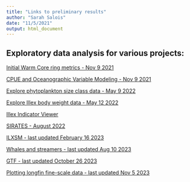```yaml
---
title: "Links to preliminary results"
author: "Sarah Salois"
date: "11/5/2021"
output: html_document
---
```

  
  <!-- ADD LINKS BELOW, note, using the RMD link syntax will open the presentation in the same tab, which is annoying. Use the html with the "_blank" to fix that behavior --> 
  
## Exploratory data analysis for various projects:
  
<a href="https://ssalois1.github.io/preliminary_results/calc_dist_to_wcr.html" target="_blank"> Initial Warm Core ring metrics - Nov 9 2021 </a>
  
  
<a href="https://ssalois1.github.io/preliminary_results/analyze_pulse_with_env.html" target="_blank"> CPUE and Oceanographic Variable Modeling - Nov 9 2021 </a>  


<a href="https://ssalois1.github.io/preliminary_results/viz_phyto_size_class.html" target="_blank"> Explore phytoplankton size class data - May 9 2022 </a>
 
 
 <a href="https://ssalois1.github.io/preliminary_results/viz_phyto_size_class.html" target="_blank"> Explore Illex body weight data - May 12 2022 </a>
 
 
 <a href="https://ssalois1.github.io/preliminary_results/view_weekly_indicators.html" target="_blank"> Illex Indicator Viewer </a>
 
 
 <a href="https://ssalois1.github.io/preliminary_results/sirates_2022_data_viz.html" target="_blank"> SIRATES - August 2022 </a>
 
 
 <a href="https://ssalois1.github.io/preliminary_results/ilxsm_stats_and_maps.html" target="_blank"> ILXSM - last updated February 16 2023 </a>
  
  <a href="https://ssalois1.github.io/preliminary_results/viz_whale_data_exp.html" target="_blank"> Whales and streamers - last updated Aug 10 2023 </a>
 
 <a href="https://ssalois1.github.io/preliminary_results/explore_larval_ctd_data.html" target="_blank"> GTF - last updated October 26 2023 </a>
   

 
 <a href="https://ssalois1.github.io/preliminary_results/plot_lengths_in_space.html" target="_blank"> Plotting longfin fine-scale data - last updated Nov 5 2023 </a>



  